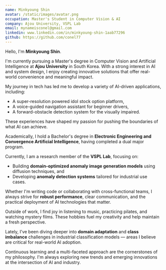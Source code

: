 ```yaml
---
name: Minkyoung Shin
avatar: /static/images/avatar.png
occupation: Master's Student in Computer Vision & AI
company: Ajou University, VSPL Lab
email: mynameisconel@gmail.com
linkedin: www.linkedin.com/in/minkyoung-shin-1aab77296
github: https://github.com/conel77
---
```


Hello, I'm **Minkyoung Shin**.

I'm currently pursuing a Master's degree in Computer Vision and Artificial Intelligence at **Ajou University** in South Korea. With a strong interest in AI and system design, I enjoy creating innovative solutions that offer real-world convenience and meaningful impact.

My journey in tech has led me to develop a variety of AI-driven applications, including:
- A super-resolution powered idol stock option platform,
- A voice-guided navigation assistant for beginner drivers,
- A forward-obstacle detection system for the visually impaired.

These experiences have shaped my passion for pushing the boundaries of what AI can achieve.

Academically, I hold a Bachelor's degree in **Electronic Engineering and Convergence Artificial Intelligence**, having completed a dual major program.

Currently, I am a research member of the **VSPL Lab**, focusing on:
- Building **domain-optimized anomaly image generation models** using diffusion techniques, and
- Developing **anomaly detection systems** tailored for industrial use cases.

Whether I'm writing code or collaborating with cross-functional teams, I always strive for **robust performance**, clear communication, and the practical deployment of AI technologies that matter.

Outside of work, I find joy in listening to music, practicing pilates, and watching mystery films. These hobbies fuel my creativity and help maintain a fresh perspective.

Lately, I’ve been diving deeper into **domain adaptation** and **class imbalance** challenges in industrial classification models — areas I believe are critical for real-world AI adoption.

Continuous learning and a multi-faceted approach are the cornerstones of my philosophy. I'm always exploring new trends and emerging innovations at the intersection of AI and industry.
